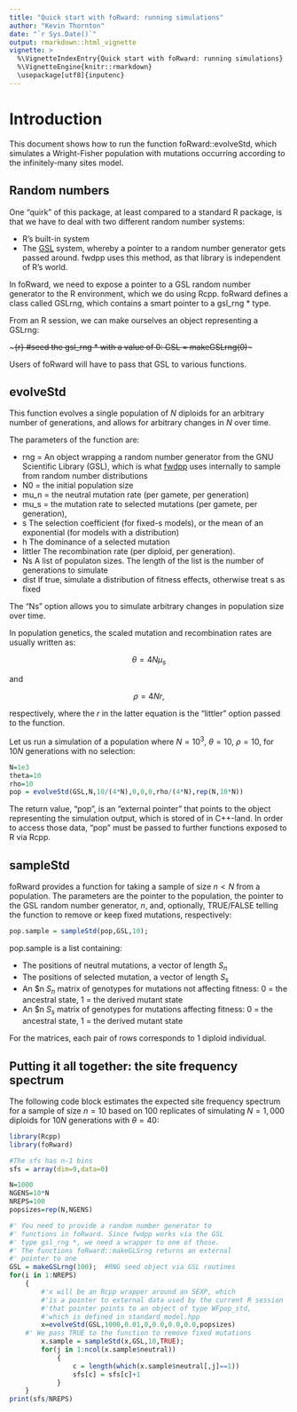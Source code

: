 ```yaml
---
title: "Quick start with foRward: running simulations"
author: "Kevin Thornton"
date: "`r Sys.Date()`"
output: rmarkdown::html_vignette
vignette: >
  %\VignetteIndexEntry{Quick start with foRward: running simulations}
  %\VignetteEngine{knitr::rmarkdown}
  \usepackage[utf8]{inputenc}
---
```


# Introduction

This document shows how to run the function foRward::evolveStd, which simulates a Wright-Fisher population with mutations occurring according to the infinitely-many sites model.

## Random numbers

One "quirk" of this package, at least compared to a standard R package, is that we have to deal with two different random number systems:

* R's built-in system
* The [GSL](http://www.gnu.org/software/gsl) system, whereby a pointer to a random number generator gets passed around.  fwdpp uses this method, as that library is independent of R's world.

In foRward, we need to expose a pointer to a GSL random number generator to the R environment, which we do using Rcpp.  foRward defines a class called GSLrng, which contains a smart pointer to a gsl_rng * type.

From an R session, we can make ourselves an object representing a GSLrng:

~~~{r}
#seed the gsl_rng * with a value of 0:
GSL = makeGSLrng(0)
~~~

Users of foRward will have to pass that GSL to various functions.

## evolveStd

This function evolves a single population of $N$ diploids for an arbitrary number of generations, and allows for arbitrary changes in $N$ over time.

The parameters of the function are:

* rng = An object wrapping a random number generator from the GNU Scientific Library (GSL), which is what [fwdpp](http://molpopgen.github.io/fwdpp/) uses internally to sample from random number distributions
* N0 = the initial population size
* mu_n = the neutral mutation rate (per gamete, per generation)
* mu_s = the mutation rate to selected mutations (per gamete, per generation),
* s The selection coefficient (for fixed-s models), or the mean of an exponential (for models with a distribution)
* h The dominance of a selected mutation
* littler The recombination rate (per diploid, per generation). 
* Ns A list of populaton sizes.  The length of the list is the number of generations to simulate
* dist If true, simulate a distribution of fitness effects, otherwise treat s as fixed

The "Ns" option allows you to simulate arbitrary changes in population size over time.

In population genetics, the scaled mutation and recombination rates are usually written as:

$$\theta = 4N\mu_s$$

and

$$\rho = 4Nr,$$

respectively, where the $r$ in the latter equation is the "littler" option passed to the function.

Let us run a simulation of a population where $N = 10^3$, $\theta = 10$, $\rho = 10$, for $10N$ generations with no selection:

~~~{.r}
N=1e3
theta=10
rho=10
pop = evolveStd(GSL,N,10/(4*N),0,0,0,rho/(4*N),rep(N,10*N))
~~~

The return value, "pop", is an "external pointer" that points to the object representing the simulation output, which is stored of in C++-land.  In order to access those data, "pop" must be passed to further functions exposed to R via Rcpp.

## sampleStd

foRward provides a function for taking a sample of size $n < N$ from a population.  The parameters are the pointer to the population, the pointer to the GSL random number generator, $n$, and, optionally, TRUE/FALSE telling the function to remove or keep fixed mutations, respectively:

~~~{.r}
pop.sample = sampleStd(pop,GSL,10);
~~~

pop.sample is a list containing:

* The positions of neutral mutations, a vector of length $S_n$
* The positions of selected mutation, a vector of length $S_s$
* An $n \times $S_n$ matrix of genotypes for mutations not affecting fitness: 0 = the ancestral state, 1 = the derived mutant state
* An $n \times $S_s$ matrix of genotypes for mutations affecting fitness: 0 = the ancestral state, 1 = the derived mutant state

For the matrices, each pair of rows corresponds to 1 diploid individual.

## Putting it all together: the site frequency spectrum

The following code block estimates the expected site frequency spectrum for a sample of size $n = 10$ based on 100 replicates of simulating $N=1,000$ diploids for $10N$ generations with $\theta = 40$:

~~~{.r}
library(Rcpp)
library(foRward)

#The sfs has n-1 bins
sfs = array(dim=9,data=0)

N=1000
NGENS=10*N
NREPS=100
popsizes=rep(N,NGENS)

#' You need to provide a random number generator to
#' functions in foRward. Since fwdpp works via the GSL
#' type gsl_rng *, we need a wrapper to one of those.
#' The functions foRward::makeGLSrng returns an external
#' pointer to one
GSL = makeGSLrng(100);  #RNG seed object via GSL routines
for(i in 1:NREPS)
    {
        #'x will be an Rcpp wrapper around an SEXP, which
        #'is a pointer to external data used by the current R session
        #'that pointer points to an object of type WFpop_std,
        #'which is defined in standard_model.hpp
        x=evolveStd(GSL,1000,0.01,0,0.0,0.0,0.0,popsizes)
	#' We pass TRUE to the function to remove fixed mutations
        x.sample = sampleStd(x,GSL,10,TRUE);
        for(j in 1:ncol(x.sample$neutral))
            {
                c = length(which(x.sample$neutral[,j]==1))
                sfs[c] = sfs[c]+1
            }
    }
print(sfs/NREPS)
~~~
